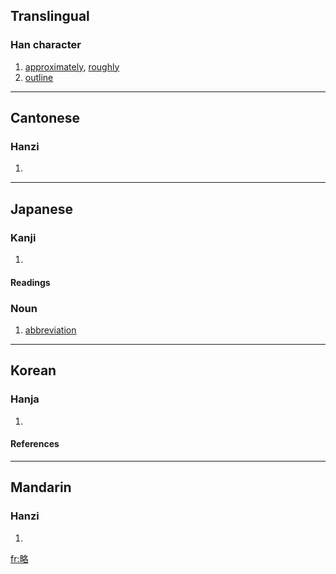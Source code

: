 {{see|畧}}
==Translingual==

===Han character===
{{Han char|rn=102|rad=田|as=06|sn=11|four=6706<sub>4</sub>|canj=田竹水口 (WHER)}}

# [[approximately]], [[roughly]]
# [[outline]]

----

==Cantonese==

===Hanzi===
{{yue-hanzi|jyut=|y=leuk6}}

# {{defn|Cantonese}}

----

==Japanese==

===Kanji===
{{ja-kanji|grade=5|rs=田06}}

# {{defn|Japanese}}

====Readings====
{{ja-readings|on=[[りゃく]] (ryaku)|kun=[[おさめる]] (osameru), [[はかる]] (hakaru), [[はかりごと]] (hakarigoto)|nanori=}}

===Noun===
{{ja-noun|k|count=|hira=りゃく|rom=ryaku}}

# [[abbreviation]]

----

==Korean==

===Hanja===
{{ko-hanja|hangeul=략>약|eumhun=|rv=ryak>yak|mr=ryak>yak|y=lyak>yak}}

# {{defn|Korean}}

====References====
{{Han ref|kx=0762.090|dkj=21839|dj=1172.080|hdz=42541.110|uh=7565|ud=30053|bh=B2A4|bd=45732}}

----

==Mandarin==

===Hanzi===
{{cmn-hanzi|pin=[[lüè]] ([[lüe4]])|wg=lüeh<sup>4</sup>}}

# {{defn|Mandarin}}

[[fr:略]]